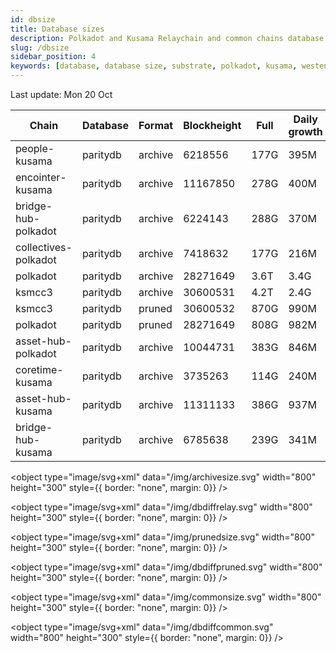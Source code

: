 ```yaml
---
id: dbsize
title: Database sizes
description: Polkadot and Kusama Relaychain and common chains database sizes
slug: /dbsize
sidebar_position: 4
keywords: [database, database size, substrate, polkadot, kusama, westend]
---
```



Last update: Mon 20 Oct

| Chain    | Database   | Format | Blockheight | Full         | Daily growth |
| ------------------------| ----------- | -------- | ------- | ---------- | ----- | 
| people-kusama | paritydb | archive | 6218556 | 177G | 395M |
| encointer-kusama | paritydb | archive | 11167850 | 278G | 400M |
| bridge-hub-polkadot | paritydb | archive | 6224143 | 288G | 370M |
| collectives-polkadot | paritydb | archive | 7418632 | 177G | 216M |
| polkadot | paritydb | archive | 28271649 | 3.6T | 3.4G |
| ksmcc3 | paritydb | archive | 30600531 | 4.2T | 2.4G |
| ksmcc3 | paritydb | pruned | 30600532 | 870G | 990M |
| polkadot | paritydb | pruned | 28271649 | 808G | 982M |
| asset-hub-polkadot | paritydb | archive | 10044731 | 383G | 846M |
| coretime-kusama | paritydb | archive | 3735263 | 114G | 240M |
| asset-hub-kusama | paritydb | archive | 11311133 | 386G | 937M |
| bridge-hub-kusama | paritydb | archive | 6785638 | 239G | 341M |
<object type="image/svg+xml" data="/img/archivesize.svg" width="800" height="300" style={{ border: "none", margin: 0}} />

<object type="image/svg+xml" data="/img/dbdiffrelay.svg" width="800" height="300" style={{ border: "none", margin: 0}} />

<object type="image/svg+xml" data="/img/prunedsize.svg" width="800" height="300" style={{ border: "none", margin: 0}} />

<object type="image/svg+xml" data="/img/dbdiffpruned.svg" width="800" height="300" style={{ border: "none", margin: 0}} />

<object type="image/svg+xml" data="/img/commonsize.svg" width="800" height="300" style={{ border: "none", margin: 0}} />

<object type="image/svg+xml" data="/img/dbdiffcommon.svg" width="800" height="300" style={{ border: "none", margin: 0}} />
